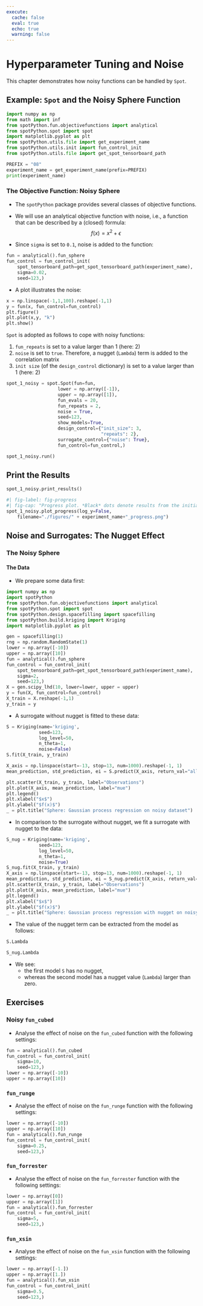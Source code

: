 ```yaml
---
execute:
  cache: false
  eval: true
  echo: true
  warning: false
---
```


# Hyperparameter Tuning and Noise {#sec-noise}

This chapter demonstrates how noisy functions can be handled by `Spot`.

## Example: `Spot` and the Noisy Sphere Function

```python
import numpy as np
from math import inf
from spotPython.fun.objectivefunctions import analytical
from spotPython.spot import spot
import matplotlib.pyplot as plt
from spotPython.utils.file import get_experiment_name
from spotPython.utils.init import fun_control_init
from spotPython.utils.file import get_spot_tensorboard_path

PREFIX = "08"
experiment_name = get_experiment_name(prefix=PREFIX)
print(experiment_name)
```


### The Objective Function: Noisy Sphere

* The `spotPython` package provides several classes of objective functions.
* We will use an analytical objective function with noise, i.e., a function that can be described by a (closed) formula:
   $$f(x) = x^2 + \epsilon$$

* Since `sigma` is set to `0.1`, noise is added to the function:

```python
fun = analytical().fun_sphere
fun_control = fun_control_init(
    spot_tensorboard_path=get_spot_tensorboard_path(experiment_name),
    sigma=0.02,
    seed=123,)
```

* A plot illustrates the noise:

```python
x = np.linspace(-1,1,100).reshape(-1,1)
y = fun(x, fun_control=fun_control)
plt.figure()
plt.plot(x,y, "k")
plt.show()
```

`Spot` is adopted as follows to cope with noisy functions:

1. `fun_repeats` is set to a value larger than 1 (here: 2)
2. `noise` is set to `true`. Therefore, a nugget (`Lambda`) term is added to the correlation matrix
3.  `init size` (of the `design_control` dictionary) is set to a value larger than 1 (here: 2)

```python
spot_1_noisy = spot.Spot(fun=fun,
                   lower = np.array([-1]),
                   upper = np.array([1]),
                   fun_evals = 20,
                   fun_repeats = 2,
                   noise = True,
                   seed=123,
                   show_models=True,
                   design_control={"init_size": 3,
                                   "repeats": 2},
                   surrogate_control={"noise": True},
                   fun_control=fun_control,)
```

```python
spot_1_noisy.run()
```

## Print the Results

```python
spot_1_noisy.print_results()
```

```python
#| fig-label: fig-progress
#| fig-cap: "Progress plot. *Black* dots denote results from the initial design. *Red* dots  illustrate the improvement found by the surrogate model based optimization."
spot_1_noisy.plot_progress(log_y=False,
    filename="./figures/" + experiment_name+"_progress.png")
```

##  Noise and Surrogates: The Nugget Effect

### The Noisy Sphere

#### The Data

* We prepare some data first:

```python
import numpy as np
import spotPython
from spotPython.fun.objectivefunctions import analytical
from spotPython.spot import spot
from spotPython.design.spacefilling import spacefilling
from spotPython.build.kriging import Kriging
import matplotlib.pyplot as plt

gen = spacefilling(1)
rng = np.random.RandomState(1)
lower = np.array([-10])
upper = np.array([10])
fun = analytical().fun_sphere
fun_control = fun_control_init(
    spot_tensorboard_path=get_spot_tensorboard_path(experiment_name),
    sigma=2,
    seed=123,)
X = gen.scipy_lhd(10, lower=lower, upper = upper)
y = fun(X, fun_control=fun_control)
X_train = X.reshape(-1,1)
y_train = y
```

* A surrogate without nugget is fitted to these data:

```python
S = Kriging(name='kriging',
            seed=123,
            log_level=50,
            n_theta=1,
            noise=False)
S.fit(X_train, y_train)

X_axis = np.linspace(start=-13, stop=13, num=1000).reshape(-1, 1)
mean_prediction, std_prediction, ei = S.predict(X_axis, return_val="all")

plt.scatter(X_train, y_train, label="Observations")
plt.plot(X_axis, mean_prediction, label="mue")
plt.legend()
plt.xlabel("$x$")
plt.ylabel("$f(x)$")
_ = plt.title("Sphere: Gaussian process regression on noisy dataset")
```

* In comparison to the surrogate without nugget, we fit a surrogate with nugget to the data:

```python
S_nug = Kriging(name='kriging',
            seed=123,
            log_level=50,
            n_theta=1,
            noise=True)
S_nug.fit(X_train, y_train)
X_axis = np.linspace(start=-13, stop=13, num=1000).reshape(-1, 1)
mean_prediction, std_prediction, ei = S_nug.predict(X_axis, return_val="all")
plt.scatter(X_train, y_train, label="Observations")
plt.plot(X_axis, mean_prediction, label="mue")
plt.legend()
plt.xlabel("$x$")
plt.ylabel("$f(x)$")
_ = plt.title("Sphere: Gaussian process regression with nugget on noisy dataset")
```

* The value of the nugget term can be extracted from the model as follows:

```python
S.Lambda
```

```python
S_nug.Lambda
```

* We see:
    * the first model `S` has no nugget, 
    * whereas the second model has a nugget value (`Lambda`) larger than zero.

## Exercises

### Noisy `fun_cubed`

* Analyse the effect of noise on the `fun_cubed` function with the following settings:

```python
fun = analytical().fun_cubed
fun_control = fun_control_init(
    sigma=10,
    seed=123,)
lower = np.array([-10])
upper = np.array([10])
```

###  `fun_runge`

* Analyse the effect of noise on the `fun_runge` function with the following settings:

```python
lower = np.array([-10])
upper = np.array([10])
fun = analytical().fun_runge
fun_control = fun_control_init(
    sigma=0.25,
    seed=123,)
```


###  `fun_forrester`

* Analyse the effect of noise on the `fun_forrester` function with the following settings: 

```python
lower = np.array([0])
upper = np.array([1])
fun = analytical().fun_forrester
fun_control = fun_control_init(
    sigma=5,
    seed=123,)
```


###  `fun_xsin`

* Analyse the effect of noise on the `fun_xsin` function with the following settings: 

```python
lower = np.array([-1.])
upper = np.array([1.])
fun = analytical().fun_xsin
fun_control = fun_control_init(    
    sigma=0.5,
    seed=123,)
```

